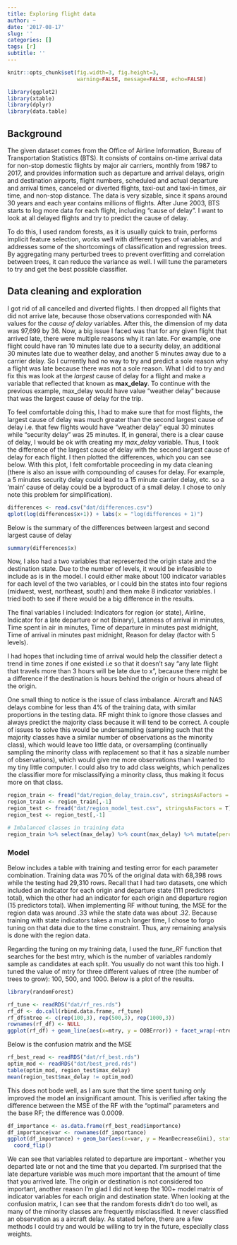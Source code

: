 ```yaml
---
title: Exploring flight data
author: ~
date: '2017-08-17'
slug: ''
categories: []
tags: [r]
subtitle: ''
---
```

```r
knitr::opts_chunk$set(fig.width=3, fig.height=3,
                      warning=FALSE, message=FALSE, echo=FALSE)
```

```r
library(ggplot2)
library(xtable)
library(dplyr)
library(data.table)
```
## Background
The given dataset comes from the Office of Airline Information, Bureau of Transportation Statistics (BTS). It consists of contains on-time arrival data for non-stop domestic flights by major air carriers, monthly from 1987 to 2017, and provides information such as departure and arrival delays, origin and destination airports, flight numbers, scheduled and actual departure and arrival times, canceled or diverted flights, taxi-out and taxi-in times, air time, and non-stop distance. The data is very sizable, since it spans around 30 years and each year contains millions of flights. After June 2003, BTS starts to log more data for each flight, including "cause of delay". I want to look at all delayed flights and try to predict the cause of delay.

To do this, I used random forests, as it is usually quick to train, performs implicit feature selection, works well with different types of variables, and addresses some of the shortcomings of classification and regression trees. By aggregating many perturbed trees to prevent overfitting and correlation between trees, it can reduce the variance as well. I will tune the parameters to try and get the best possible classifier.

## Data cleaning and exploration
I got rid of all cancelled and diverted flights. I then dropped all flights that did not arrive late, because those observations corresponded with NA values for the *cause of delay* variables. After this, the dimension of my data was 97,699 by 36. Now, a big issue I faced was that for any given flight that arrived late, there were multiple reasons why it ran late. For example, one flight could have ran 10 minutes late due to a security delay, an additional 30 minutes late due to weather delay, and another 5 minutes away due to a carrier delay. So I currently had no way to try and predict a sole reason why a flight was late because there was not a sole reason. What I did to try and fix this was look at the *largest* cause of delay for a flight and make a variable that reflected that known as **max_delay**. To continue with the previous example, max_delay would have value "weather delay" because that was the largest cause of delay for the trip. 

To feel comfortable doing this, I had to make sure that for most flights, the largest cause of delay was much greater than the second largest cause of delay i.e. that few flights would have "weather delay" equal 30 minutes while "security delay" was 25 minutes. If, in general, there is a clear cause of delay, I would be ok with creating my *max_delay* variable. Thus, I took the difference of the largest cause of delay with the second largest cause of delay for each flight. I then plotted the differences, which you can see below. With this plot, I felt comfortable proceeding in my data cleaning (there is also an issue with compounding of causes for delay. For example, a 5 minutes security delay could lead to a 15 minute carrier delay, etc. so a 'main' cause of delay could be a byproduct of a small delay. I chose to only note this problem for simplification).

```r
differences <- read.csv("dat/differences.csv")
qplot(log(differences$x+1)) + labs(x = "log(differences + 1)")
```
Below is the summary of the differences between largest and second largest cause of delay
```r
summary(differences$x)
```

Now, I also had a two variables that represented the origin state and the destination state. Due to the number of levels, it would be infeasible to include as is in the model. I could either make about 100 indicator variables for each level of the two variables, or I could bin the states into four regions (midwest, west, northeast, south) and then make 8 indicator variables. I tried both to see if there would be a big difference in the results.

The final variables I included:
Indicators for region (or state), Airline, Indicator for a late departure or not (binary), Lateness of arrival in minutes, Time spent in air in minutes, Time of departure in minutes past midnight, Time of arrival in minutes past midnight, Reason for delay (factor with 5 levels).

I had hopes that including time of arrival would help the classifier detect a trend in time zones if one existed i.e so that it doesn't say "any late flight that travels more than 3 hours will be late due to x", because there might be a difference if the destination is hours behind the origin or hours ahead of the origin.

One small thing to notice is the issue of class imbalance. Aircraft and NAS delays combine for less than 4% of the training data, with similar proportions in the testing data. RF might think to ignore those classes and always predict the majority class because it will tend to be correct. A couple of issues to solve this would be undersampling (sampling such that the majority classes have a similar number of observations as the minority class), which would leave too little data, or oversampling (continually sampling the minority class with replacement so that it has a sizable number of observations), which would give me more observations than I wanted to my tiny little computer. I could also try to add class weights, which penalizes the classifier more for misclassifying a minority class, thus making it focus more on that class. 

```r
region_train <- fread("dat/region_delay_train.csv", stringsAsFactors = T)
region_train <- region_train[,-1]
region_test <- fread("dat/region_model_test.csv", stringsAsFactors = T)
region_test <- region_test[,-1]
```

```r
# Imbalanced classes in training data
region_train %>% select(max_delay) %>% count(max_delay) %>% mutate(perc = n / sum(n) * 100)
```

### Model
Below includes a table with training and testing error for each parameter combination. Training data was 70% of the original data with 68,398 rows while the testing had 29,310 rows. Recall that I had two datasets, one which included an indicator for each origin and departure state (111 predictors total), which the other had an indicator for each origin and departure region (15 predictors total). When implementing RF without tuning, the MSE for the region data was around .33 while the state data was about .32. Because training with state indicators takes a much longer time, I chose to forgo tuning on that data due to the time constraint. Thus, any remaining analysis is done with the region data.

Regarding the tuning on my training data, I used the *tune_RF* function that searches for the best mtry, which is the number of variables randomly sample as candidates at each split. You usually do not want this too high. I tuned the value of mtry for three different values of ntree (the number of trees to grow): 100, 500, and 1000. Below is a plot of the results.
```r
library(randomForest)

rf_tune <- readRDS("dat/rf_res.rds")
rf_df <- do.call(rbind.data.frame, rf_tune)
rf_df$ntree <- c(rep(100,3), rep(500,3), rep(1000,3))
rownames(rf_df) <- NULL
ggplot(rf_df) + geom_line(aes(x=mtry, y = OOBError)) + facet_wrap(~ntree)
```
Below is the confusion matrix and the MSE
```r
rf_best_read <- readRDS("dat/rf_best.rds")
optim_mod <- readRDS("dat/best_pred.rds")
table(optim_mod, region_test$max_delay)
mean(region_test$max_delay != optim_mod)

```

This does not bode well, as I am sure that the time spent tuning only improved the model an insignificant amount. This is verified after taking the difference between the MSE of the RF with the "optimal" parameters and the base RF; the difference was 0.0009.

```r
df_importance <- as.data.frame(rf_best_read$importance)
df_importance$var <- rownames(df_importance)
ggplot(df_importance) + geom_bar(aes(x=var, y = MeanDecreaseGini), stat="identity") +
  coord_flip()
```
We can see that variables related to departure are important - whether you departed late or not and the time that you departed. I'm surprised that the late departure variable was much more important that the amount of time that you arrived late. The origin or destination is not considered too important, another reason I'm glad I did not keep the 100+ model matrix of indicator variables for each origin and destination state. When looking at the confusion matrix, I can see that the random forests didn't do too well, as many of the minority classes are frequently misclassified. It never classified an observation as a aircraft delay. As stated before, there are a few methods I could try and would be willing to try in the future, especially class weights.